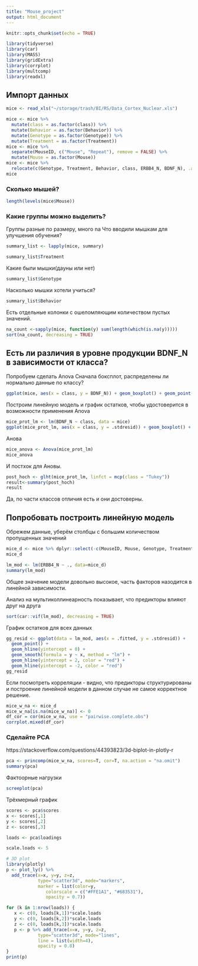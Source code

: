 ```yaml
---
title: "Mouse_project"
output: html_document
---
```


```r
knitr::opts_chunk$set(echo = TRUE)
```

```r
library(tidyverse)
library(car)
library(MASS)
library(gridExtra)
library(corrplot)
library(multcomp)
library(readxl)

```

## Импорт данных

```r

mice <- read_xls("~/storage/trash/BI/RS/Data_Cortex_Nuclear.xls")

mice <- mice %>%  
  mutate(class = as.factor(class)) %>% 
  mutate(Behavior = as.factor(Behavior)) %>% 
  mutate(Genotype = as.factor(Genotype)) %>% 
  mutate(Treatment = as.factor(Treatment)) 
mice <- mice %>% 
  separate(MouseID, c("Mouse", "Repeat"), remove = FALSE) %>% 
  mutate(Mouse = as.factor(Mouse))
mice <- mice %>% 
  relocate(c(Genotype, Treatment, Behavior, class, ERBB4_N, BDNF_N), .after = Mouse) 
mice

```

### Сколько мышей?

```r

length(levels(mice$Mouse))

```

### Какие группы можно выделить?

Группы разные по размеру, много na
Что вводили мышкам для улучшения обучения?

```r

summary_list <- lapply(mice, summary)

summary_list$Treatment
```

Какие были мышки(дауны или нет)
```r
summary_list$Genotype
```

Насколько мышки хотели учиться?
```r
summary_list$Behavior
```

Есть отдельные колонки с ошеломляющим количеством пустых значений.

```r

na_count <-sapply(mice, function(y) sum(length(which(is.na(y)))))
sort(na_count, decreasing = TRUE)

```

## Есть ли различия в уровне продукции BDNF_N в зависимости от класса?

Попробуем сделать Anova
Сначала боксплот, распределены ли нормально данные по классу?

```r

ggplot(mice, aes(x = class, y = BDNF_N)) + geom_boxplot() + geom_point() + ggtitle("Просто боксплот")


```

Построим линейную модель и график остатков, чтобы удостоверится в возможности применения Anova

```r
mice_prot_lm <- lm(BDNF_N ~ class, data = mice)
ggplot(mice_prot_lm, aes(x = class, y = .stdresid)) + geom_boxplot() + ggtitle("График остатков")

```

Анова

```r
mice_anova <- Anova(mice_prot_lm)
mice_anova
```

И постхок для Ановы.

```r
post_hoch <- glht(mice_prot_lm, linfct = mcp(class = "Tukey"))
result<-summary(post_hoch)
result

```

Да, по части классов отличия есть и они достоверны.

## Попробовать построить линейную модель


Обрежем данные, уберём столбцы с большим количеством пропущенных значений

```r
mice_d <- mice %>% dplyr::select(-c(MouseID, Mouse, Genotype, Treatment, Behavior, class, ARC_N, BCL2_N , H3MeK4_N , BAD_N, EGR1_N, H3AcK18_N, pCFOS_N))
mice_d
```

```r
lm_mod <- lm(ERBB4_N ~ ., data=mice_d)
summary(lm_mod)
```

Общее значение модели довольно высокое, часть факторов назодится в линейной зависимости.

Анализ на мультиколлинеарность показывает, что предикторы влияют друг на друга

```r

sort(car::vif(lm_mod), decreasing = TRUE)

```

График остатков для всех данных

```r
gg_resid <- ggplot(data = lm_mod, aes(x = .fitted, y = .stdresid)) + 
  geom_point() + 
  geom_hline(yintercept = 0) +
  geom_smooth(formula = y ~ x, method = "lm") +
  geom_hline(yintercept = 2, color = "red") +
  geom_hline(yintercept = -2, color = "red")
gg_resid
```

Если посмотреть корреляции - видно, что предикторы структурированы и построение линейной модели в данном случае не самое корректное решение.

```r

mice_w_na <- mice_d
mice_w_na[is.na(mice_w_na)] <- 0
df_cor = cor(mice_w_na, use = "pairwise.complete.obs")
corrplot.mixed(df_cor)

```

### Сделайте PCA

https://stackoverflow.com/questions/44393823/3d-biplot-in-plotly-r

```r

pca <- princomp(mice_w_na, scores=T, cor=T, na.action = "na.omit")
summary(pca)

```

Фактоорные нагрузки

```r
screeplot(pca)
```

Трёхмерный график

```r
scores <- pca$scores
x <- scores[,1]
y <- scores[,2]
z <- scores[,3]

loads <- pca$loadings

scale.loads <- 5

# 3D plot
library(plotly)
p <- plot_ly() %>%
  add_trace(x=x, y=y, z=z,
            type="scatter3d", mode="markers",
            marker = list(color=y, 
               colorscale = c("#FFE1A1", "#683531"), 
               opacity = 0.7)) 

for (k in 1:nrow(loads)) {
   x <- c(0, loads[k,1])*scale.loads
   y <- c(0, loads[k,2])*scale.loads
   z <- c(0, loads[k,3])*scale.loads
   p <- p %>% add_trace(x=x, y=y, z=z,
            type="scatter3d", mode="lines",
            line = list(width=4),
            opacity = 0.8) 
}
print(p)

```









